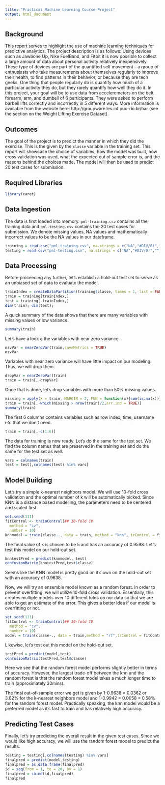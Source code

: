 ```yaml
---
title: "Practical Machine Learning Course Project"
output: html_document
---
```


## Background
This report serves to highlight the use of machine learning techniques for predictive analytics. The project description is as follows:
Using devices such as Jawbone Up, Nike FuelBand, and Fitbit it is now possible to collect a large amount of data about personal activity relatively inexpensively. These type of devices are part of the quantified self movement – a group of enthusiasts who take measurements about themselves regularly to improve their health, to find patterns in their behavior, or because they are tech geeks. One thing that people regularly do is quantify how much of a particular activity they do, but they rarely quantify how well they do it. In this project, your goal will be to use data from accelerometers on the belt, forearm, arm, and dumbell of 6 participants. They were asked to perform barbell lifts correctly and incorrectly in 5 different ways. More information is available from the website here: http://groupware.les.inf.puc-rio.br/har (see the section on the Weight Lifting Exercise Dataset).

## Outcomes
The goal of the project is to predict the manner in which they did the exercise. This is the given by the `classe` variable in the training set. This report will showcase the choice of variables, how the model was built, how cross validation was used, what the expected out of sample error is, and the reasons behind the choices made. The model will then be used to predict 20 test cases for submission.

## Required Libraries
```r
library(caret)
```

## Data Ingestion
The data is first loaded into memory. `pml-training.csv` contains all the training data and `pml-testing.csv` contains the 20 test cases for submission. 
We denote missing values, NA values and mathematically incorrect values to be the NA values in our dataframe.
```r
training = read.csv("pml-training.csv", na.strings = c("NA","#DIV/0!",""))
testing = read.csv("pml-testing.csv", na.strings = c("NA","#DIV/0!",""))
```

## Data Processing
Before proceeding any further, let's establish a hold-out test set to serve as an unbiased set of data to evaluate the model.
```r
trainIndex = createDataPartition(training$classe, times = 1, list = FALSE, p = 0.7)
train = training[trainIndex,]
test = training[-trainIndex,]
dim(train); dim(test);
```
A quick summary of the data shows that there are many variables with missing values or low variance.
```r
summary(train)
```
Let's have a look a the variables with near zero variance.
```r
nzvVar = nearZeroVar(train,saveMetrics = TRUE)
nzvVar
```
Variables with near zero variance will have little impact on our modeling. Thus, we will drop them.
```r
dropVar = nearZeroVar(train)
train = train[,-dropVar]
```
Once that is done, let's drop variables with more than 50% missing values.
```r
missing = apply(X = train, MARGIN = 2, FUN = function(x){sum(is.na(x))})
train = train[,-which(missing > nrow(train)/2,arr.ind = TRUE)]
summary(train)
```
The first 6 columns contains variables such as row index, time, username etc that we don't need.
```r
train = train[,-c(1:6)]
```
The data for training is now ready. Let's do the same for the test set. We find the column names that are preserved in the training set and do the same for the test set as well.
```r
vars = colnames(train)
test = test[,colnames(test) %in% vars]
```

## Model Building
Let's try a simple k-nearest neighbors model. We will use 10-fold cross validation and the optimal number of k will be automatically picked. Since KNN is a distance based modelling, the parameters need to be centered and scaled first.
```r
set.seed(111)
fitControl <- trainControl(## 10-fold CV
  method = "cv",
  number = 10)
knnmodel = train(classe~., data = train, method = "knn", trControl = fitControl, preProcess = c("center", "scale"))
```
The final value of k is chosen to be 5 and has an accuracy of 0.9598. Let's test this model on our hold-out set.
```r
knntestPred = predict(knnmodel, test)
confusionMatrix(knntestPred,test$classe)
```
Seems like the KNN model is pretty good on it's own on the hold-out set with an accuracy of 0.9638.

Now, we will try an ensemble model known as a random forest. In order to prevent overfitting, we will utilize 10-fold cross validation. Essentially, this creates multiple models over 10 different folds on our data so that we are able to get an estimate of the error. This gives a better idea if our model is overfitting or not.
```r
set.seed(111)
fitControl <- trainControl(## 10-fold CV
  method = "cv",
  number = 10)
model = train(classe~., data = train,method = "rf",trControl = fitControl)
```
Likewise, let's test out this model on the hold-out set.
```r
testPred = predict(model,test)
confusionMatrix(testPred,test$classe)
```
Here we see that the random forest model performs slightly better in terms of accuracy. However, the largest trade-off between the knn and the random forest is that the random forest model takes a much longer time to train (approximately 30mins). 

The final out-of-sample error we get is given by 1-0.9638 = 0.0362 or 3.62% for the k-nearest neighbors model and 1-0.9942 = 0.0058 = 0.58% for the random forest model. Practically speaking, the knn model would be a preferred model as it's fast to train and has relatively high accuracy.

## Predicting Test Cases
Finally, let's try predicting the overall result in the given test cases. Since we would like high accuracy, we will use the random forest model to predict the results.
```r
testing = testing[,colnames(testing) %in% vars]
finalpred = predict(model,testing)
finalpred = as.data.frame(finalpred)
id = seq(from = 1, to = 20, by = 1)
finalpred = cbind(id,finalpred)
finalpred
```